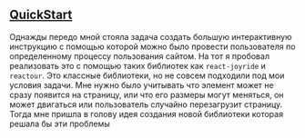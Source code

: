 ## [QuickStart](#quick-start)

Однажды передо мной стояла задача создать большую интерактивную инструкцию с помощью которой можно было провести пользователя по определенному процессу
пользования сайтом. На тот я пробовал реализовать это с помощью таких библиотек как `react-joyride` и `reactour`. Это классные библиотеки, но не
совсем подходили под мои условия задачи. Мне нужно было учитывать что элемент может не сразу появится на страницу, или что его размеры могут меняться,
он может двигаться или пользователь случайно перезагрузит страницу. Тогда мне пришла в голову идея создания новой библиотеки которая решала бы
эти проблемы